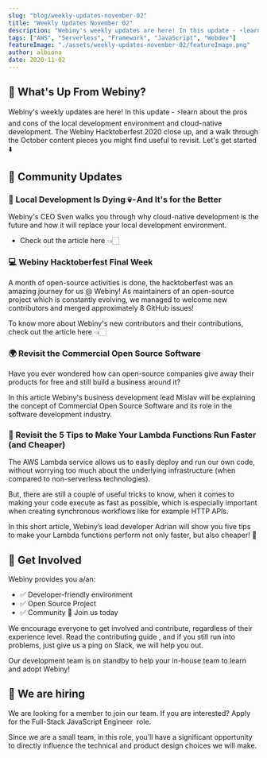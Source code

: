 ```yaml
---
slug: "blog/weekly-updates-november-02"
title: "Weekly Updates November 02"
description: "Webiny's weekly updates are here! In this update - ⚡learn about the pros and cons of the local development environment and cloud-native development, and much more!"
tags: ["AWS", "Serverless", "Framework", "JavaScript", "Webdev"]
featureImage: "./assets/weekly-updates-november-02/featureImage.png"
author: albiona
date: 2020-11-02
---
```


## 👾 What's Up From Webiny?

Webiny's weekly updates are here! In this update - ⚡learn about the pros and cons of the local development environment and cloud-native development. The Webiny Hacktoberfest 2020 close up, and a walk through the October content pieces you might find useful to revisit. Let's get started ⬇️

## 🙌 Community Updates

### 👀 Local Development Is Dying 💀 - And It's for the Better

Webiny's CEO <ExternalLink href="https://twitter.com/SvenAlHamad">Sven</ExternalLink> walks you through why cloud-native development is the future and how it will replace your local development environment.

- <ExternalLink href="https://www.webiny.com/blog/local-development-is-dying-and-it-s-for-the-better?utm_source=Webiny-blog&utm_medium=webiny-blog&utm_campaign=webiny-weekly-blog-nov-2&utm_content=webiny-blog-local-dev-is-dying-and-it-is-for-the-better&utm_term=W00304">
    Check out the article here
  </ExternalLink> 👈🏻

### 💻 Webiny Hacktoberfest Final Week

A month of open-source activities is done, the hacktoberfest was an amazing journey for us @ Webiny! As maintainers of an open-source project which is constantly evolving, we managed to welcome new contributors and merged approximately 8 GitHub issues!

To know more about Webiny's new contributors and their contributions, <ExternalLink href="https://www.webiny.com/blog/webiny-hacktoberfest-2020-final-week?utm_source=Webiny-blog&utm_medium=webiny-blog&utm_campaign=webiny-weekly-updates-blog-nov-2&utm_content=webiny-weekly-updates-blog&utm_term=W00303">check out the article here</ExternalLink> 👈🏻

### 🌍 Revisit the Commercial Open Source Software

Have you ever wondered how can open-source companies give away their products for free and still build a business around it?

In this <ExternalLink href="https://www.webiny.com/blog/what-is-commercial-open-source?utm_source=Webiny-blog&utm_medium=webiny-blog&utm_campaign=webiny-weekly-blog-nov-2&utm_content=webiny-blog-hygiene-coss&utm_term=W00305">article</ExternalLink> Webiny's business development lead <ExternalLink href="https://twitter.com/mislavstreicher">Mislav</ExternalLink> will be explaining the concept of Commercial Open Source Software and its role in the software development industry.

### 🔢 Revisit the 5 Tips to Make Your Lambda Functions Run Faster (and Cheaper)

The AWS Lambda service allows us to easily deploy and run our own code, without worrying too much about the underlying infrastructure (when compared to non-serverless technologies).

But, there are still a couple of useful tricks to know, when it comes to making your code execute as fast as possible, which is especially important when creating synchronous workflows like for example HTTP APIs.

In this short <ExternalLink href="https://www.webiny.com/blog/5-tips-to-make-your-lambda-functions-run-faster-and-cheaper?utm_source=Webiny-blog&utm_medium=webiny-blog&utm_campaign=webiny-weekly-blog-nov-2&utm_content=webiny-5-tips-lambda-functions-run-faster-cheaper&utm_term=W00306">article</ExternalLink>, Webiny’s lead developer <ExternalLink href="https://twitter.com/doitadrian">Adrian</ExternalLink> will show you five tips to make your Lambda functions perform not only faster, but also cheaper! 🚄

## 🤝 Get Involved

Webiny provides you a/an:

- ✅ Developer-friendly environment
- ✅ Open Source Project
- ✅ Community 💛 <ExternalLink href="http://webiny.com/slack?utm_source=Webiny-blog&utm_medium=webiny-blog&utm_campaign=webiny-weekly-blog-nov-2&utm_content=webiny-slack-community&utm_term=W00307">Join us today </ExternalLink>

We encourage everyone to get involved and contribute, regardless of their experience level. Read the <ExternalLink href="https://github.com/webiny/webiny-js/blob/master/docs/CONTRIBUTING.md?utm_source=Webiny-blog&utm_medium=webiny-blog&utm_campaign=webiny-weekly-blog-nov-2&utm_content=webiny-github-contributing-md&utm_term=W00308">contributing guide </ExternalLink>, and if you still run into problems, just give us a ping on <ExternalLink href="http://webiny.com/slack?utm_source=Webiny-blog&utm_medium=webiny-blog&utm_campaign=webiny-weekly-blog-nov-2&utm_content=webiny-slack-community&utm_term=W00307">Slack</ExternalLink>, we will help you out.

Our development team is on standby to help your in-house team to learn and adopt Webiny!

## 🚀 We are hiring

We are looking for a member to join our team. If you are interested? Apply for the <ExternalLink href="https://careers.webiny.com/full-stack-javascript-engineer/en?utm_source=Webiny-blog&utm_medium=webiny-careers-full-stack-eng&utm_campaign=webiny-weekly-updates-oct-12&utm_content=webiny-careers-fullstack-dev&utm_term=W00192">Full-Stack JavaScript Engineer </ExternalLink> role.

Since we are a small team, in this role, you’ll have a significant opportunity to directly influence the technical and product design choices we will make.
